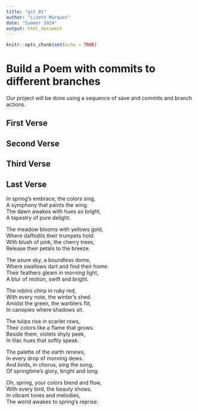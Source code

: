 ```yaml
---
title: "git_01"
author: "Lizeth Marquez"
date: "Summer 2024"
output: html_document
---
```


```r
knitr::opts_chunk$set(echo = TRUE)
```
# Build a Poem with commits to different branches
Our project will be done using a sequence of save and commits and branch actions.
<!-- Do not modify or change any text in "!--" bracketed areas such as this --- these are instructions to
you, if you change any of this the git program will notice it and compromise your git merging strategy !-->

## First Verse 
<!--Put the first five lines of a poem by Lewis Carrol in this section!-->

## Second Verse
<!--Put the first five lines of a poem by Robert Frost here!-->

## Third Verse
<!--Put the first two verses of The Walrus and the Carpenter here!-->

## Last Verse
<!--Put a short poem you created using chatGPT of 20 to 30 lines,here!-->

In spring’s embrace, the colors sing,  
A symphony that paints the wing.  
The dawn awakes with hues so bright,  
A tapestry of pure delight.  

The meadow blooms with yellows gold,  
Where daffodils their trumpets hold.  
With blush of pink, the cherry trees,  
Release their petals to the breeze.  

The azure sky, a boundless dome,  
Where swallows dart and find their home.  
Their feathers gleam in morning light,  
A blur of motion, swift and bright.  

The robins chirp in ruby red,  
With every note, the winter's shed.  
Amidst the green, the warblers flit,  
In canopies where shadows sit.  

The tulips rise in scarlet rows,  
Their colors like a flame that grows.  
Beside them, violets shyly peek,  
In lilac hues that softly speak.  

The palette of the earth renews,  
In every drop of morning dews.  
And birds, in chorus, sing the song,  
Of springtime's glory, bright and long.  

Oh, spring, your colors blend and flow,  
With every bird, the beauty shows.  
In vibrant tones and melodies,  
The world awakes to spring's reprise.  


